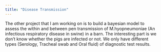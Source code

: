 ```yaml
---
title: "Disease Transmission"
---
```



The other project that I am working on is to build a bayesian model to assess the within and between pen transmission of M.hyopneumoniae (An infectious respiratory disease in swine) in a barn. The interesting part is we don't know whether the pigs are infected or not. We only have different types (Serology, Tracheal swab and Oral fluid) of diagnostic test results.
